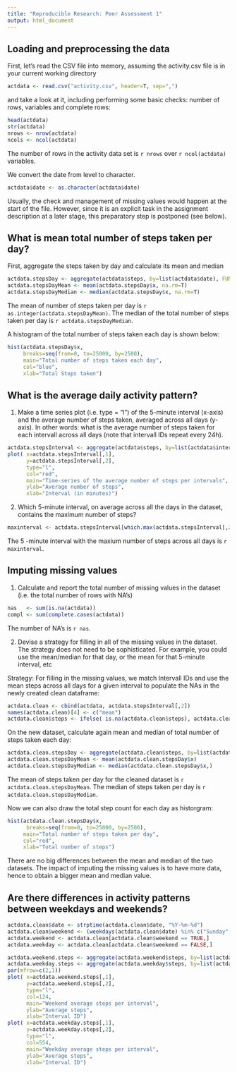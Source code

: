 ---
title: "Reproducible Research: Peer Assessment 1"
output: html_document
---
## Loading and preprocessing the data

First, let's read the CSV file into memory, assuming the activity.csv file is in your current working directory


```{r}
actdata <- read.csv("activity.csv", header=T, sep=",")
```

and take a look at it, including performing some basic checks: number of rows, variables and complete rows:

```{r}
head(actdata)
str(actdata)
nrows <- nrow(actdata)
ncols <- ncol(actdata)
```

The number of rows in the activity data set is `r nrows` over `r ncol(actdata)` variables. 

We convert the date from level to character.

```{r}
actdata$date <- as.character(actdata$date)
```

Usually, the check and management of missing values would happen at the start of the file. However, since it is an explicit task in the assignment description at a later stage, this preparatory step is postponed (see below).


## What is mean total number of steps taken per day?

First, aggregate the steps taken by day and calculate its mean and median

```{r}
actdata.stepsDay <- aggregate(actdata$steps, by=list(actdata$date), FUN=sum, na.rm=F)
actdata.stepsDayMean <- mean(actdata.stepsDay$x, na.rm=T)
actdata.stepsDayMedian <- median(actdata.stepsDay$x, na.rm=T)
```

The mean of number of steps taken per day is `r as.integer(actdata.stepsDayMean)`. The median of the total number of steps taken per day is `r actdata.stepsDayMedian`. 

A histogram of the total number of steps taken each day is shown below: 

```{r }
hist(actdata.stepsDay$x, 
     breaks=seq(from=0, to=25000, by=2500),
     main="Total number of steps taken each day", 
     col="blue", 
     xlab="Total Steps taken")
```



## What is the average daily activity pattern?

1. Make a time series plot (i.e. type = "l") of the 5-minute interval (x-axis)
and the average number of steps taken, averaged across all days (y-axis). In other words: what is the average number of steps taken for each intervall across all days (note that intervall IDs repeat every 24h). 

```{r}
actdata.stepsInterval <- aggregate(actdata$steps, by=list(actdata$interval), FUN=mean, na.rm=T)
plot( x=actdata.stepsInterval[,1], 
      y=actdata.stepsInterval[,2], 
      type="l",
      col="red",
      main="Time-series of the average number of steps per intervals",
      ylab="Average number of steps", 
      xlab="Interval (in minutes)")
```


2. Which 5-minute interval, on average across all the days in the dataset,
contains the maximum number of steps?

```{r}
maxinterval <- actdata.stepsInterval[which.max(actdata.stepsInterval[,2]),1]
```

The 5 -minute interval with the maxium number of steps across all days is `r maxinterval`.


## Imputing missing values

1. Calculate and report the total number of missing values in the dataset (i.e. the total number of rows with NA's)
```{r}
nas   <- sum(is.na(actdata))
compl <- sum(complete.cases(actdata))
```

The number of NA's is  `r nas`.  

2. Devise a strategy for filling in all of the missing values in the dataset. The strategy does not need to be sophisticated. For example, you could use the mean/median for that day, or the mean for that 5-minute interval, etc

Strategy: For filling in the missing values, we match Intervall IDs and use the mean steps across all days for a given interval to populate the NAs in the newly created clean dataframe: 


```{r}
actdata.clean <- cbind(actdata, actdata.stepsInterval[,2])
names(actdata.clean)[4] <- c("mean")
actdata.clean$steps <- ifelse( is.na(actdata.clean$steps), actdata.clean$mean, actdata.clean$steps)
```

On the new dataset, calculate again mean and median of total number of steps taken each day:
```{r}
actdata.clean.stepsDay <- aggregate(actdata.clean$steps, by=list(actdata.clean$date), FUN=sum)
actdata.clean.stepsDayMean <- mean(actdata.clean.stepsDay$x)
actdata.clean.stepsDayMedian <- median(actdata.clean.stepsDay$x,)
```

The mean of steps taken per day for the cleaned dataset is `r actdata.clean.stepsDayMean`. The median of steps taken per day is `r actdata.clean.stepsDayMedian`.  

Now we can also draw the total step count for each day as historgram: 

```{r }
hist(actdata.clean.stepsDay$x, 
      breaks=seq(from=0, to=25000, by=2500),
     main="Total number of steps taken per day", 
     col="red", 
     xlab="Total number of steps")
```

There are no big differences between the mean and median of the two datasets. The impact of imputing the missing values is to have more data, hence to obtain a bigger mean and median value.  


## Are there differences in activity patterns between weekdays and weekends?

 

```{r}
actdata.clean$date <- strptime(actdata.clean$date, "%Y-%m-%d")
actdata.clean$weekend <- (weekdays(actdata.clean$date) %in% c("Sunday", "Saturday"))
actdata.weekend <- actdata.clean[actdata.clean$weekend == TRUE,]
actdata.weekday <- actdata.clean[actdata.clean$weekend == FALSE,]
```

 
```{r fig.height=8}
actdata.weekend.steps <- aggregate(actdata.weekend$steps, by=list(actdata.weekend$interval), FUN=mean)
actdata.weekday.steps <- aggregate(actdata.weekday$steps, by=list(actdata.weekday$interval), FUN=mean)
par(mfrow=c(2,1))
plot( x=actdata.weekend.steps[,1], 
      y=actdata.weekend.steps[,2], 
      type="l",
      col=124,
      main="Weekend average steps per interval",
      ylab="Average steps", 
      xlab="Interval ID")
plot( x=actdata.weekday.steps[,1], 
      y=actdata.weekday.steps[,2], 
      type="l",
      col=554,
      main="Weekday average steps per interval",
      ylab="Average steps", 
      xlab="Interval ID")
```

 

